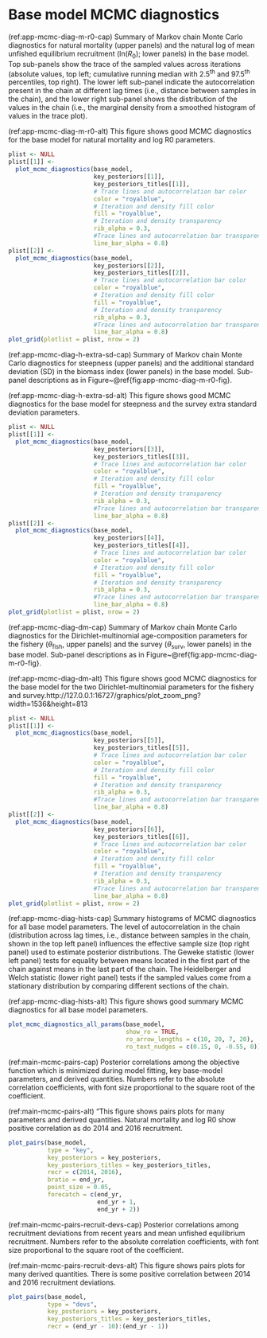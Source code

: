 \newpage

\rfoot{Base model MCMC diagnostics}

# Base model MCMC diagnostics {#sec:app-mcmc-diagnostics}

(ref:app-mcmc-diag-m-r0-cap) Summary of Markov chain Monte Carlo diagnostics
for natural mortality (upper panels) and the natural log of mean unfished
equilibrium recruitment (ln($R_0$); lower panels) in the base
model. Top sub-panels show the trace of the sampled values across iterations
(absolute values, top left; cumulative running median with 2.5^th^ and
97.5^th^ percentiles, top right). The lower left sub-panel indicate the
autocorrelation present in the chain at different lag times (i.e., distance
between samples in the chain), and the lower right sub-panel shows the
distribution of the values in the chain (i.e., the marginal density from a
smoothed histogram of values in the trace plot).

(ref:app-mcmc-diag-m-r0-alt) This figure shows good MCMC diagnostics for the
base model for natural mortality and log R0 parameters.

```r
plist <- NULL
plist[[1]] <-
  plot_mcmc_diagnostics(base_model,
                        key_posteriors[[1]],
                        key_posteriors_titles[[1]],
                        # Trace lines and autocorrelation bar color
                        color = "royalblue",
                        # Iteration and density fill color
                        fill = "royalblue",
                        # Iteration and density transparency
                        rib_alpha = 0.3,
                        #Trace lines and autocorrelation bar transparency
                        line_bar_alpha = 0.8)
plist[[2]] <-
  plot_mcmc_diagnostics(base_model,
                        key_posteriors[[2]],
                        key_posteriors_titles[[2]],
                        # Trace lines and autocorrelation bar color
                        color = "royalblue",
                        # Iteration and density fill color
                        fill = "royalblue",
                        # Iteration and density transparency
                        rib_alpha = 0.3,
                        #Trace lines and autocorrelation bar transparency
                        line_bar_alpha = 0.8)
plot_grid(plotlist = plist, nrow = 2)
```

(ref:app-mcmc-diag-h-extra-sd-cap) Summary of Markov chain Monte Carlo
diagnostics for steepness (upper panels) and the additional standard
deviation (SD) in the biomass index (lower panels) in the base model.
Sub-panel descriptions as in Figure~\@ref{fig:app-mcmc-diag-m-r0-fig}.

(ref:app-mcmc-diag-h-extra-sd-alt) This figure shows good MCMC diagnostics
for the base model for steepness and the survey extra standard deviation
parameters.

```r

plist <- NULL
plist[[1]] <-
  plot_mcmc_diagnostics(base_model,
                        key_posteriors[[3]],
                        key_posteriors_titles[[3]],
                        # Trace lines and autocorrelation bar color
                        color = "royalblue",
                        # Iteration and density fill color
                        fill = "royalblue",
                        # Iteration and density transparency
                        rib_alpha = 0.3,
                        #Trace lines and autocorrelation bar transparency
                        line_bar_alpha = 0.8)
plist[[2]] <-
  plot_mcmc_diagnostics(base_model,
                        key_posteriors[[4]],
                        key_posteriors_titles[[4]],
                        # Trace lines and autocorrelation bar color
                        color = "royalblue",
                        # Iteration and density fill color
                        fill = "royalblue",
                        # Iteration and density transparency
                        rib_alpha = 0.3,
                        #Trace lines and autocorrelation bar transparency
                        line_bar_alpha = 0.8)
plot_grid(plotlist = plist, nrow = 2)
```
(ref:app-mcmc-diag-dm-cap) Summary of Markov chain Monte Carlo diagnostics
for the Dirichlet-multinomial age-composition parameters for the fishery ($\theta_{\text{fish}}$, upper panels) and the survey ($\theta_{\text{surv}}$,
lower panels) in the base model. Sub-panel descriptions as in Figure~\@ref{fig:app-mcmc-diag-m-r0-fig}.

(ref:app-mcmc-diag-dm-alt) This figure shows good MCMC diagnostics for the
base model for the two Dirichlet-multinomial parameters for the fishery and
survey.http://127.0.0.1:16727/graphics/plot_zoom_png?width=1536&height=813
```r

plist <- NULL
plist[[1]] <-
  plot_mcmc_diagnostics(base_model,
                        key_posteriors[[5]],
                        key_posteriors_titles[[5]],
                        # Trace lines and autocorrelation bar color
                        color = "royalblue",
                        # Iteration and density fill color
                        fill = "royalblue",
                        # Iteration and density transparency
                        rib_alpha = 0.3,
                        #Trace lines and autocorrelation bar transparency
                        line_bar_alpha = 0.8)
plist[[2]] <-
  plot_mcmc_diagnostics(base_model,
                        key_posteriors[[6]],
                        key_posteriors_titles[[6]],
                        # Trace lines and autocorrelation bar color
                        color = "royalblue",
                        # Iteration and density fill color
                        fill = "royalblue",
                        # Iteration and density transparency
                        rib_alpha = 0.3,
                        #Trace lines and autocorrelation bar transparency
                        line_bar_alpha = 0.8)
plot_grid(plotlist = plist, nrow = 2)
```
(ref:app-mcmc-diag-hists-cap) Summary histograms of MCMC diagnostics for all
base model parameters. The level of autocorrelation in the chain
(distribution across lag times, i.e., distance between samples in the chain,
shown in the top left panel) influences the effective sample size (top right
panel) used to estimate posterior distributions. The Geweke statistic (lower
left panel) tests for equality between means located in the first part of
the chain against means in the last part of the chain. The Heidelberger and
Welch statistic (lower right panel) tests if the sampled values come from
a stationary distribution by comparing different sections of the chain.

(ref:app-mcmc-diag-hists-alt) This figure shows good summary MCMC
diagnostics for all base model parameters.

```r

plot_mcmc_diagnostics_all_params(base_model,
                                 show_ro = TRUE,
                                 ro_arrow_lengths = c(10, 20, 7, 20),
                                 ro_text_nudges = c(0.15, 0, -0.55, 0))
```

(ref:main-mcmc-pairs-cap) Posterior correlations among the objective
function which is minimized during model fitting, key base-model parameters,
and derived quantities. Numbers refer to the absolute correlation
coefficients, with font size proportional to the square root of the
coefficient.

(ref:main-mcmc-pairs-alt) "This figure shows pairs plots for many parameters
and derived quantities. Natural mortality and log R0 show positive
correlation as do 2014 and 2016 recruitment.

```r

plot_pairs(base_model,
           type = "key",
           key_posteriors = key_posteriors,
           key_posteriors_titles = key_posteriors_titles,
           recr = c(2014, 2016),
           bratio = end_yr,
           point_size = 0.05,
           forecatch = c(end_yr,
                         end_yr + 1,
                         end_yr + 2))
```

(ref:main-mcmc-pairs-recruit-devs-cap) Posterior correlations among
recruitment deviations from recent years and mean unfished equilibrium
recruitment. Numbers refer to the absolute correlation coefficients, with
font size proportional to the square root of the coefficient.

(ref:main-mcmc-pairs-recruit-devs-alt) This figure shows pairs plots for
many derived quantities. There is some positive correlation between 2014
and 2016 recruitment deviations.

```r

plot_pairs(base_model,
           type = "devs",
           key_posteriors = key_posteriors,
           key_posteriors_titles = key_posteriors_titles,
           recr = (end_yr - 10):(end_yr - 1))
```
